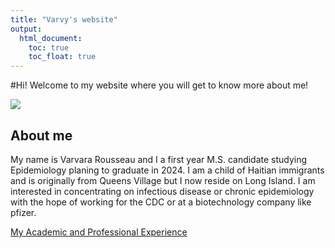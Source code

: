 ```yaml
---
title: "Varvy's website"
output: 
  html_document:
    toc: true
    toc_float: true
---
```


#Hi! Welcome to my website where you will get to know more about me! 

![](https://media.giphy.com/media/drXGoW1iudhKw/giphy.gif)

## About me


My name is Varvara Rousseau and I a first year M.S. candidate studying Epidemiology planing to graduate in 2024. I am a child of Haitian immigrants and is originally from Queens Village but I now reside on Long Island.  I am interested in concentrating on infectious disease or chronic epidemiology with the hope of working for the CDC or at a biotechnology company like pfizer. 


[My Academic and Professional Experience](about.html)

